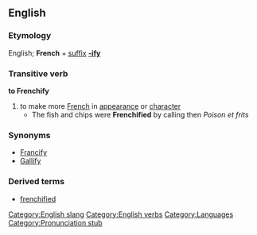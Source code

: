 ==English==
===Etymology===
English; '''French''' + [[suffix]] '''[[-ify]]'''

===Transitive verb===
'''to Frenchify'''
# to make more [[French]] in [[appearance]] or [[character]]
#* The fish and chips were '''Frenchified''' by calling then ''Poison et frits''

===Synonyms===
* [[Francify]]
* [[Gallify]]

===Derived terms===
* [[frenchified]]

[[Category:English slang]]
[[Category:English verbs]]
[[Category:Languages]]
[[Category:Pronunciation stub]]